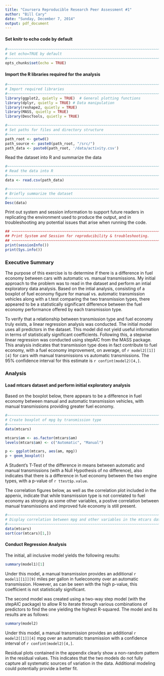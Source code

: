 ```yaml
---
title: "Coursera Reproducible Research Peer Assessment #1"
author: "Bill Cary"
date: "Sunday, December 7, 2014"
output: pdf_document
---
```


#### Set knitr to echo code by default
```r
#~~~~~~~~~~~~~~~~~~~~~~~~~~~~~~~~~~~~~~~~~~~~~~~~~~~~~~~~~~~~~~~~~~~~~~~~~~~~~~~
# Set echo=TRUE by default
#~~~~~~~~~~~~~~~~~~~~~~~~~~~~~~~~~~~~~~~~~~~~~~~~~~~~~~~~~~~~~~~~~~~~~~~~~~~~~~~
opts_chunks$set(echo = TRUE)

```

#### Import the R libraries required for the analysis
```r
#~~~~~~~~~~~~~~~~~~~~~~~~~~~~~~~~~~~~~~~~~~~~~~~~~~~~~~~~~~~~~~~~~~~~~~~~~~~~~~~
# Import required libraries
#~~~~~~~~~~~~~~~~~~~~~~~~~~~~~~~~~~~~~~~~~~~~~~~~~~~~~~~~~~~~~~~~~~~~~~~~~~~~~~~
library(ggplot2, quietly = TRUE)  # General plotting functions
library(dplyr, quietly = TRUE) # Data manipulation
library(reshape2, quietly = TRUE)
library(MASS, quietly = TRUE)
library(DescTools, quietly = TRUE)

#~~~~~~~~~~~~~~~~~~~~~~~~~~~~~~~~~~~~~~~~~~~~~~~~~~~~~~~~~~~~~~~~~~~~~~~~~~~~~~~
# Set paths for files and directory structure
#~~~~~~~~~~~~~~~~~~~~~~~~~~~~~~~~~~~~~~~~~~~~~~~~~~~~~~~~~~~~~~~~~~~~~~~~~~~~~~~
path_root <- getwd()
path_source <- paste0(path_root, "/src/")
path_data <- paste0(path_root, '/data/activity.csv')
```

Read the dataset into R and summarize the data
```r
#~~~~~~~~~~~~~~~~~~~~~~~~~~~~~~~~~~~~~~~~~~~~~~~~~~~~~~~~~~~~~~~~~~~~~~~~~~~~~~~
# Read the data into R
#~~~~~~~~~~~~~~~~~~~~~~~~~~~~~~~~~~~~~~~~~~~~~~~~~~~~~~~~~~~~~~~~~~~~~~~~~~~~~~~
data <- read.csv(path_data)

#~~~~~~~~~~~~~~~~~~~~~~~~~~~~~~~~~~~~~~~~~~~~~~~~~~~~~~~~~~~~~~~~~~~~~~~~~~~~~~~
# Briefly summarize the dataset
#~~~~~~~~~~~~~~~~~~~~~~~~~~~~~~~~~~~~~~~~~~~~~~~~~~~~~~~~~~~~~~~~~~~~~~~~~~~~~~~
Desc(data)
```

Print out system and session information to support future readers in
replicating the environment used to produce the output, and in troubleshooting
any potential issues that arise when running the code.
```r
## ~~~~~~~~~~~~~~~~~~~~~~~~~~~~~~~~~~~~~~~~~~~~~~~~~~~~~~~~~~~~~~~~~~~~~~~~~~~~~
## Print System and Session for reproducibility & troubleshooting.
## ~~~~~~~~~~~~~~~~~~~~~~~~~~~~~~~~~~~~~~~~~~~~~~~~~~~~~~~~~~~~~~~~~~~~~~~~~~~~~
print(sessionInfo())
print(Sys.info())
```

### Executive Summary
The purpose of this exercise is to determine if there is a difference in fuel
economy between cars with automatic vs. manual transmissions.  My initial
approach to the problem was to read in the dataset and perform an intial
exploratory data analysis.  Based on the intial analysis, consisting of a
boxplot of fuel economy figure for manual vs. automatic transmission vehicles
along with a t.test comparing the two transmission types, there appeared to be
a statistically significant difference between the fuel economy performance
offered by each transmission type.

To verify that a relationship between transmission type and fuel economy truly
exists, a linear regression analysis was conducted.  The initial model uses
all predictors in the dataset.  This model did not yield useful information in
terms of statistically significant coefficients.  Following this, a stepwise
linear regression was conducted using stepAIC from the MASS package.  This
analysis indicates that transmission type does in fact contribute to fuel
economy, with a fuel economy improvement, on average, of `r model2[[1]][4]`
for cars with manual transmissions vs automatic transmissions.  The 95%
confidence interval for this estimate is `r confint(model2)[4,]`.

### Analysis

#### Load mtcars dataset and perform initial exploratory analysis

Based on the boxplot below, there appears to be a difference in fuel economy
between manual and automatic transmission vehicles, with manual transmissions
providing greater fuel economy.

```r
#~~~~~~~~~~~~~~~~~~~~~~~~~~~~~~~~~~~~~~~~~~~~~~~~~~~~~~~~~~~~~~~~~~~~~~~~~~~~~~~
# Create boxplot of mpg by transmission type
#~~~~~~~~~~~~~~~~~~~~~~~~~~~~~~~~~~~~~~~~~~~~~~~~~~~~~~~~~~~~~~~~~~~~~~~~~~~~~~~
data(mtcars)

mtcars$am <- as.factor(mtcars$am)
levels(mtcars$am) <- c("Automatic", "Manual")

p <- ggplot(mtcars, aes(am, mpg))
p + geom_boxplot()

```

A Student's T-Test of the difference in means between automatic and manual
transmissions (with a Null Hypothesis of no difference), also indicates that
there is a difference in fuel economy between the two engine types, with a
p-value of `r ttest$p.value`.

The correlation figures below, as well as the correlation plot included in the
appenix, indicate that while transmission type is not correlated to fuel
economy as strongly as some other variables, a postive correlation between
manual transmissions and improved fule economy is still present.

```r
#~~~~~~~~~~~~~~~~~~~~~~~~~~~~~~~~~~~~~~~~~~~~~~~~~~~~~~~~~~~~~~~~~~~~~~~~~~~~~~~
# Display correlation between mpg and other variables in the mtcars dataset
#~~~~~~~~~~~~~~~~~~~~~~~~~~~~~~~~~~~~~~~~~~~~~~~~~~~~~~~~~~~~~~~~~~~~~~~~~~~~~~~
data(mtcars)
sort(cor(mtcars)[1,])
```

#### Conduct Regression Analysis
The initial, all inclusive model yields the following results:

```r
summary(model1)[1]
```

Under this model, a manual transmission provides an additional
`r model1[[1]][9]` miles per gallon in fueleconomy over an automatic
transmission.  However, as can be seen with the high p-value, this
coefficient is not statistically significant.

The second model was created using a two-way step model (with the stepAIC
package) to allow R to iterate through various combinations of predictors to
find the one yielding the highest R-squared.  The model and its results are as
follows:

```r
summary(model2)
```

Under this model, a manual transmission
provides an additional `r model2[[1]][4]` mpg over an automatic transmission
with a confidence interval of `r confint(model2)[4,]`.

Residual plots contained in the appendix clearly show a non-random pattern in
the residual values.  This indicates that the two models do not fully capture
all systematic sources of variation in the data.  Additional modeling could
potentially provide a better fit.